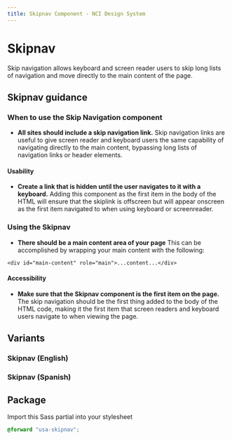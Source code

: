 ```yaml
---
title: Skipnav Component - NCI Design System
---
```


# Skipnav

Skip navigation allows keyboard and screen reader users to skip long lists of navigation and move directly to the main content of the page.

## Skipnav guidance

### When to use the Skip Navigation component

- **All sites should include a skip navigation link.** Skip navigation links are useful to give screen reader and keyboard users the same capability of navigating directly to the main content, bypassing long lists of navigation links or header elements.

#### Usability

- **Create a link that is hidden until the user navigates to it with a keyboard.** Adding this component as the first item in the body of the HTML will ensure that the skiplink is offscreen but will appear onscreen as the first item navigated to when using keyboard or screenreader.

### Using the Skipnav

- **There should be a main content area of your page** This can be accomplished by wrapping your main content with the following:

```
<div id="main-content" role="main">...content...</div>
```

#### Accessibility

- **Make sure that the Skipnav component is the first item on the page.** The skip navigation should be the first thing added to the body of the HTML code, making it the first item that screen readers and keyboard users navigate to when viewing the page.

## Variants

### Skipnav (English)

<TwigCode
	nopreview
	templatePath="components/usa-skipnav/usa-skipnav.twig"
	json='
	{
		"href": "#main-content"
	}
'
/>

### Skipnav (Spanish)

<TwigCode
	nopreview
	templatePath="components/usa-skipnav/usa-skipnav.twig"
	json='
	{
		"label": "Pasar al contenido principal"
	}
'
/>

## Package

Import this Sass partial into your stylesheet

```scss nopreview
@forward "usa-skipnav";
```
